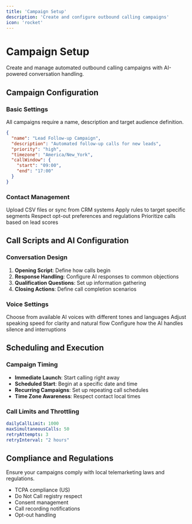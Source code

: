 ```yaml
---
title: 'Campaign Setup'
description: 'Create and configure outbound calling campaigns'
icon: 'rocket'
---
```


# Campaign Setup

Create and manage automated outbound calling campaigns with AI-powered conversation handling.

## Campaign Configuration

### Basic Settings

<Note>
All campaigns require a name, description and target audience definition.
</Note>

```json
{
  "name": "Lead Follow-up Campaign",
  "description": "Automated follow-up calls for new leads",
  "priority": "high",
  "timezone": "America/New_York",
  "callWindow": {
    "start": "09:00",
    "end": "17:00"
  }
}
```

### Contact Management

<CardGroup cols={2}>
  <Card title="Import Contacts" icon="upload">
    Upload CSV files or sync from CRM systems
  </Card>
  <Card title="Contact Filtering" icon="filter">
    Apply rules to target specific segments
  </Card>
  <Card title="Do Not Call Lists" icon="ban">
    Respect opt-out preferences and regulations
  </Card>
  <Card title="Contact Scoring" icon="star">
    Prioritize calls based on lead scores
  </Card>
</CardGroup>

## Call Scripts and AI Configuration

### Conversation Design

1. **Opening Script**: Define how calls begin
2. **Response Handling**: Configure AI responses to common objections
3. **Qualification Questions**: Set up information gathering
4. **Closing Actions**: Define call completion scenarios

### Voice Settings

<Tabs>
  <Tab title="Voice Selection">
    Choose from available AI voices with different tones and languages
  </Tab>
  <Tab title="Speaking Rate">
    Adjust speaking speed for clarity and natural flow
  </Tab>
  <Tab title="Pause Handling">
    Configure how the AI handles silence and interruptions
  </Tab>
</Tabs>

## Scheduling and Execution

### Campaign Timing

- **Immediate Launch**: Start calling right away
- **Scheduled Start**: Begin at a specific date and time
- **Recurring Campaigns**: Set up repeating call schedules
- **Time Zone Awareness**: Respect contact local times

### Call Limits and Throttling

```yaml
dailyCallLimit: 1000
maxSimultaneousCalls: 50
retryAttempts: 3
retryInterval: "2 hours"
```

## Compliance and Regulations

<Warning>
Ensure your campaigns comply with local telemarketing laws and regulations.
</Warning>

- TCPA compliance (US)
- Do Not Call registry respect
- Consent management
- Call recording notifications
- Opt-out handling
